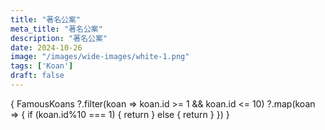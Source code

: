 ```yaml
---
title: "著名公案"
meta_title: "著名公案"
description: "著名公案"
date: 2024-10-26
image: "/images/wide-images/white-1.png"
tags: ['Koan']
draft: false
---
```



<div class="container zh-koans">

  {
    FamousKoans
     ?.filter(koan => koan.id >= 1 && koan.id <= 10)
     ?.map(koan => {
        if (koan.id%10 === 1) {
          return <VintagePost
                        bookTitle={koan.bookTitle}
                        author={koan.author}
                        translator={koan.translator}
                        chapterTitle={koan.title}
                        image={koan.image}
                        main={koan.main}
                        hashTag={koan.hashTag}
          />
        } else {
          return <VintagePost
                       chapterTitle={koan.title}
                       image={koan.image}
                       main={koan.main}
                       hashTag={koan.hashTag}
          />
        }
      })
  }

</div>
